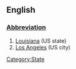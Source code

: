 ==English==
[[Category:State]]
===[[Wiktionary:List of acronyms and abbreviations|Abbreviation]]===
#[[Louisiana]] (US state)
#[[Los Angeles]] (US city)